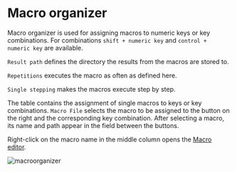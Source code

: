 # Macro organizer

Macro organizer is used for assigning macros to numeric keys or key combinations. For combinations ``shift + numeric key`` and ``control + numeric key`` are available.

``Result path`` defines the directory the results from the macros are stored to.

``Repetitions`` executes the macro as often as defined here.

``Single stepping`` makes the macros execute step by step.

The table contains the assignment of single macros to keys or key combinations. ``Macro File`` selects the macro to be assigned to the button on the right and the corresponding key combination. After selecting a macro, its name and path appear in the field between the buttons.

Right-click on the macro name in the middle column opens the [Macro editor](/en/help/macro/edit-macro).

![macroorganizer](/macroorganizer.gif)